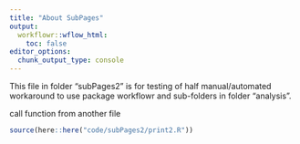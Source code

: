 ---
title: "About SubPages"
output:
  workflowr::wflow_html:
    toc: false
editor_options:
  chunk_output_type: console
---

This file in folder "subPages2" is for testing of half manual/automated workaround
to use package workflowr and sub-folders in folder "analysis".

call function from another file
```{r call_source}
source(here::here("code/subPages2/print2.R"))
```
